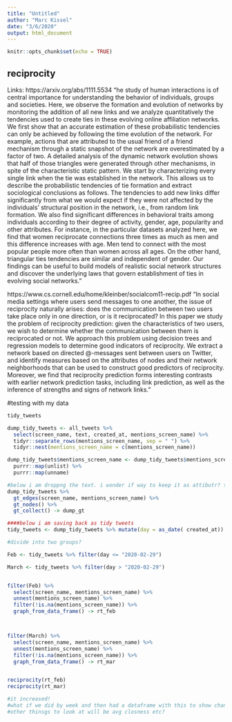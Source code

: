 ```yaml
---
title: "Untitled"
author: "Marc Kissel"
date: "3/6/2020"
output: html_document
---
```


```r
knitr::opts_chunk$set(echo = TRUE)
```

## reciprocity

Links:
https://arxiv.org/abs/1111.5534 "he study of human interactions is of central importance for understanding the behavior of individuals, groups and societies. Here, we observe the formation and evolution of networks by monitoring the addition of all new links and we analyze quantitatively the tendencies used to create ties in these evolving online affiliation networks. We first show that an accurate estimation of these probabilistic tendencies can only be achieved by following the time evolution of the network. For example, actions that are attributed to the usual friend of a friend mechanism through a static snapshot of the network are overestimated by a factor of two. A detailed analysis of the dynamic network evolution shows that half of those triangles were generated through other mechanisms, in spite of the characteristic static pattern. We start by characterizing every single link when the tie was established in the network. This allows us to describe the probabilistic tendencies of tie formation and extract sociological conclusions as follows. The tendencies to add new links differ significantly from what we would expect if they were not affected by the individuals' structural position in the network, i.e., from random link formation. We also find significant differences in behavioral traits among individuals according to their degree of activity, gender, age, popularity and other attributes. For instance, in the particular datasets analyzed here, we find that women reciprocate connections three times as much as men and this difference increases with age. Men tend to connect with the most popular people more often than women across all ages. On the other hand, triangular ties tendencies are similar and independent of gender. Our findings can be useful to build models of realistic social network structures and discover the underlying laws that govern establishment of ties in evolving social networks."

https://www.cs.cornell.edu/home/kleinber/socialcom11-recip.pdf "In social media settings where users send messages
to one another, the issue of reciprocity naturally arises: does
the communication between two users take place only in one
direction, or is it reciprocated? In this paper we study the
problem of reciprocity prediction: given the characteristics of
two users, we wish to determine whether the communication
between them is reciprocated or not. We approach this problem
using decision trees and regression models to determine good
indicators of reciprocity. We extract a network based on directed
@-messages sent between users on Twitter, and identify measures
based on the attributes of nodes and their network neighborhoods
that can be used to construct good predictors of reciprocity.
Moreover, we find that reciprocity prediction forms interesting
contrasts with earlier network prediction tasks, including link
prediction, as well as the inference of strengths and signs of
network links."



#testing with my data
```r

tidy_tweets

dump_tidy_tweets <- all_tweets %>% 
  select(screen_name, text, created_at, mentions_screen_name) %>% 
  tidyr::separate_rows(mentions_screen_name, sep = " ") %>% 
  tidyr::nest(mentions_screen_name = c(mentions_screen_name))

dump_tidy_tweets$mentions_screen_name <- dump_tidy_tweets$mentions_screen_name %>%  
  purrr::map(unlist) %>% 
  purrr::map(unname)

#below i am droppng the text. i wonder if way to keep it as attibutr? that would be totes long though
dump_tidy_tweets %>% 
  gt_edges(screen_name, mentions_screen_name) %>% 
  gt_nodes() %>% 
  gt_collect() -> dump_gt

####below i am saving back as tidy tweets
tidy_tweets <- dump_tidy_tweets %>% mutate(day = as_date( created_at))

#divide into two groups?

Feb <- tidy_tweets %>% filter(day <= "2020-02-29")

March <- tidy_tweets %>% filter(day > "2020-02-29") 


filter(Feb) %>% 
  select(screen_name, mentions_screen_name) %>%
  unnest(mentions_screen_name) %>% 
  filter(!is.na(mentions_screen_name)) %>% 
  graph_from_data_frame() -> rt_feb



filter(March) %>% 
  select(screen_name, mentions_screen_name) %>%
  unnest(mentions_screen_name) %>% 
  filter(!is.na(mentions_screen_name)) %>% 
  graph_from_data_frame() -> rt_mar


reciprocity(rt_feb)
reciprocity(rt_mar)

#it increased!
#what if we did by week and then had a dataframe with this to show change over time. 
#other thinsgs to look at will be avg closness etc? 
```

